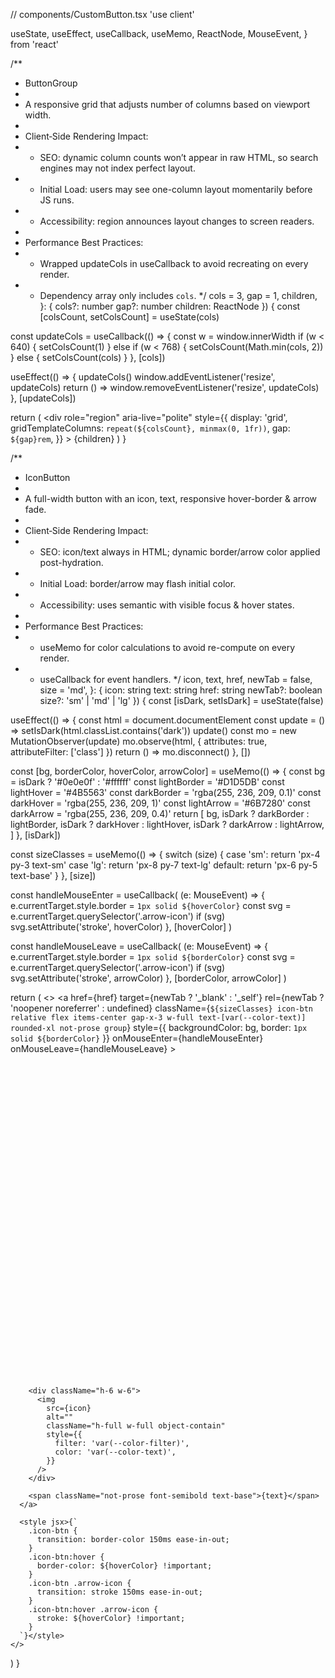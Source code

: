 // components/CustomButton.tsx
'use client'

  useState,
  useEffect,
  useCallback,
  useMemo,
  ReactNode,
  MouseEvent,
} from 'react'

/**
 * ButtonGroup
 *
 * A responsive grid that adjusts number of columns based on viewport width.
 *
 * Client‐Side Rendering Impact:
 *  - SEO: dynamic column counts won’t appear in raw HTML, so search engines may not index perfect layout.
 *  - Initial Load: users may see one-column layout momentarily before JS runs.
 *  - Accessibility: region announces layout changes to screen readers.
 *
 * Performance Best Practices:
 *  - Wrapped updateCols in useCallback to avoid recreating on every render.
 *  - Dependency array only includes `cols`.
 */
  cols = 3,
  gap = 1,
  children,
}: {
  cols?: number
  gap?: number
  children: ReactNode
}) {
  const [colsCount, setColsCount] = useState(cols)

  const updateCols = useCallback(() => {
    const w = window.innerWidth
    if (w < 640) {
      setColsCount(1)
    } else if (w < 768) {
      setColsCount(Math.min(cols, 2))
    } else {
      setColsCount(cols)
    }
  }, [cols])

  useEffect(() => {
    updateCols()
    window.addEventListener('resize', updateCols)
    return () => window.removeEventListener('resize', updateCols)
  }, [updateCols])

  return (
    <div
      role="region"
      aria-live="polite"
      style={{
        display: 'grid',
        gridTemplateColumns: `repeat(${colsCount}, minmax(0, 1fr))`,
        gap: `${gap}rem`,
      }}
    >
      {children}
    </div>
  )
}

/**
 * IconButton
 *
 * A full-width button with an icon, text, responsive hover-border & arrow fade.
 *
 * Client‐Side Rendering Impact:
 *  - SEO: icon/text always in HTML; dynamic border/arrow color applied post-hydration.
 *  - Initial Load: border/arrow may flash initial color.
 *  - Accessibility: uses semantic <a> with visible focus & hover states.
 *
 * Performance Best Practices:
 *  - useMemo for color calculations to avoid re-compute on every render.
 *  - useCallback for event handlers.
 */
  icon,
  text,
  href,
  newTab = false,
  size = 'md',
}: {
  icon: string
  text: string
  href: string
  newTab?: boolean
  size?: 'sm' | 'md' | 'lg'
}) {
  const [isDark, setIsDark] = useState(false)

  useEffect(() => {
    const html = document.documentElement
    const update = () => setIsDark(html.classList.contains('dark'))
    update()
    const mo = new MutationObserver(update)
    mo.observe(html, { attributes: true, attributeFilter: ['class'] })
    return () => mo.disconnect()
  }, [])

  const [bg, borderColor, hoverColor, arrowColor] = useMemo(() => {
    const bg = isDark ? '#0e0e0f' : '#ffffff'
    const lightBorder = '#D1D5DB'
    const lightHover = '#4B5563'
    const darkBorder = 'rgba(255, 236, 209, 0.1)'
    const darkHover = 'rgba(255, 236, 209, 1)'
    const lightArrow = '#6B7280'
    const darkArrow = 'rgba(255, 236, 209, 0.4)'
    return [
      bg,
      isDark ? darkBorder : lightBorder,
      isDark ? darkHover : lightHover,
      isDark ? darkArrow : lightArrow,
    ]
  }, [isDark])

  const sizeClasses = useMemo(() => {
    switch (size) {
      case 'sm':
        return 'px-4 py-3 text-sm'
      case 'lg':
        return 'px-8 py-7 text-lg'
      default:
        return 'px-6 py-5 text-base'
    }
  }, [size])

  const handleMouseEnter = useCallback(
    (e: MouseEvent<HTMLAnchorElement>) => {
      e.currentTarget.style.border = `1px solid ${hoverColor}`
      const svg = e.currentTarget.querySelector<SVGSVGElement>('.arrow-icon')
      if (svg) svg.setAttribute('stroke', hoverColor)
    },
    [hoverColor]
  )

  const handleMouseLeave = useCallback(
    (e: MouseEvent<HTMLAnchorElement>) => {
      e.currentTarget.style.border = `1px solid ${borderColor}`
      const svg = e.currentTarget.querySelector<SVGSVGElement>('.arrow-icon')
      if (svg) svg.setAttribute('stroke', arrowColor)
    },
    [borderColor, arrowColor]
  )

  return (
    <>
      <a
        href={href}
        target={newTab ? '_blank' : '_self'}
        rel={newTab ? 'noopener noreferrer' : undefined}
        className={`${sizeClasses} icon-btn relative flex items-center gap-x-3 w-full text-[var(--color-text)] rounded-xl not-prose group`}
        style={{ backgroundColor: bg, border: `1px solid ${borderColor}` }}
        onMouseEnter={handleMouseEnter}
        onMouseLeave={handleMouseLeave}
      >
        <div className="absolute top-5 right-5">
          <svg
            className="w-4 h-4 arrow-icon"
            xmlns="http://www.w3.org/2000/svg"
            viewBox="0 0 24 24"
            fill="none"
            stroke={arrowColor}
            strokeWidth={2}
            strokeLinecap="round"
            strokeLinejoin="round"
          >
            <path d="M7 7h10v10" />
            <path d="M7 17L17 7" />
          </svg>
        </div>

        <div className="h-6 w-6">
          <img
            src={icon}
            alt=""
            className="h-full w-full object-contain"
            style={{
              filter: 'var(--color-filter)',
              color: 'var(--color-text)',
            }}
          />
        </div>

        <span className="not-prose font-semibold text-base">{text}</span>
      </a>

      <style jsx>{`
        .icon-btn {
          transition: border-color 150ms ease-in-out;
        }
        .icon-btn:hover {
          border-color: ${hoverColor} !important;
        }
        .icon-btn .arrow-icon {
          transition: stroke 150ms ease-in-out;
        }
        .icon-btn:hover .arrow-icon {
          stroke: ${hoverColor} !important;
        }
      `}</style>
    </>
  )
}
